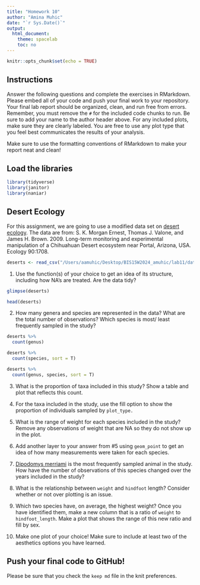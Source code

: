 ```yaml
---
title: "Homework 10"
author: "Amina Muhic"
date: "`r Sys.Date()`"
output:
  html_document:
    theme: spacelab
    toc: no
---
```


```r
knitr::opts_chunk$set(echo = TRUE)
```

## Instructions
Answer the following questions and complete the exercises in RMarkdown. Please embed all of your code and push your final work to your repository. Your final lab report should be organized, clean, and run free from errors. Remember, you must remove the `#` for the included code chunks to run. Be sure to add your name to the author header above. For any included plots, make sure they are clearly labeled. You are free to use any plot type that you feel best communicates the results of your analysis.  

Make sure to use the formatting conventions of RMarkdown to make your report neat and clean!  

## Load the libraries
```r
library(tidyverse)
library(janitor)
library(naniar)
``` 

## Desert Ecology
For this assignment, we are going to use a modified data set on [desert ecology](http://esapubs.org/archive/ecol/E090/118/). The data are from: S. K. Morgan Ernest, Thomas J. Valone, and James H. Brown. 2009. Long-term monitoring and experimental manipulation of a Chihuahuan Desert ecosystem near Portal, Arizona, USA. Ecology 90:1708.
```r
deserts <- read_csv("/Users/aamuhic/Desktop/BIS15W2024_amuhic/lab11/data/surveys_complete.csv") %>% clean_names()
```

1. Use the function(s) of your choice to get an idea of its structure, including how NA's are treated. Are the data tidy?  
```r
glimpse(deserts)
```
```r
head(deserts)
```

2. How many genera and species are represented in the data? What are the total number of observations? Which species is most/ least frequently sampled in the study?

```r
deserts %>% 
  count(genus)
```

```r
deserts %>% 
  count(species, sort = T)
```

```r
deserts %>% 
  count(genus, species, sort = T)
```

3. What is the proportion of taxa included in this study? Show a table and plot that reflects this count.

4. For the taxa included in the study, use the fill option to show the proportion of individuals sampled by `plot_type.`

5. What is the range of weight for each species included in the study? Remove any observations of weight that are NA so they do not show up in the plot.

6. Add another layer to your answer from #5 using `geom_point` to get an idea of how many measurements were taken for each species.

7. [Dipodomys merriami](https://en.wikipedia.org/wiki/Merriam's_kangaroo_rat) is the most frequently sampled animal in the study. How have the number of observations of this species changed over the years included in the study?

8. What is the relationship between `weight` and `hindfoot` length? Consider whether or not over plotting is an issue.

9. Which two species have, on average, the highest weight? Once you have identified them, make a new column that is a ratio of `weight` to `hindfoot_length`. Make a plot that shows the range of this new ratio and fill by sex.

10. Make one plot of your choice! Make sure to include at least two of the aesthetics options you have learned.

## Push your final code to GitHub!
Please be sure that you check the `keep md` file in the knit preferences. 